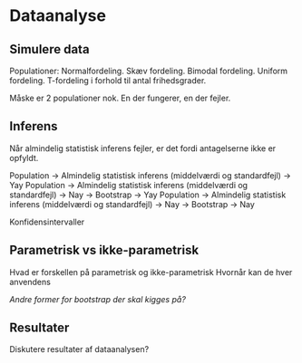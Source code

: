 # Dataanalyse

<!-- 1. Simulering af data (evt. ved hjælp af LCG og BM).  -->

<!-- 2. Eftervise, at hvis ens antagelser ikke er opfyldt, så får man de misvisende resultater, men man kan udnytte f.eks. bootstrap som vil give det rigtige resultat.  -->

<!-- 3. Sammenligning af parametrisk og ikke-parametrisk bootstrap.  -->

## Simulere data

Populationer:
Normalfordeling.
Skæv fordeling.
Bimodal fordeling.
Uniform fordeling.
T-fordeling i forhold til antal frihedsgrader.

Måske er 2 populationer nok. En der fungerer, en der fejler.

## Inferens

Når almindelig statistisk inferens fejler, er det fordi antagelserne ikke er opfyldt. 

Population -> Almindelig statistisk inferens (middelværdi og standardfejl) -> Yay
Population -> Almindelig statistisk inferens (middelværdi og standardfejl) -> Nay -> Bootstrap -> Yay
Population -> Almindelig statistisk inferens (middelværdi og standardfejl) -> Nay -> Bootstrap -> Nay

Konfidensintervaller 

## Parametrisk vs ikke-parametrisk

Hvad er forskellen på parametrisk og ikke-parametrisk
Hvornår kan de hver anvendens

_Andre former for bootstrap der skal kigges på?_

## Resultater

Diskutere resultater af dataanalysen?
